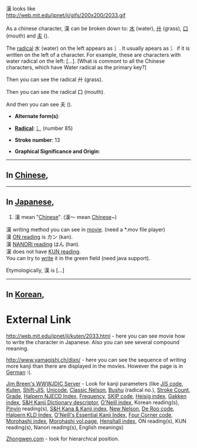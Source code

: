 漢 looks like<br>
http://web.mit.edu/jpnet/ji/gifs/200x200/2033.gif<br>
<br>
As a chinese character, 漢 can be broken down to:  [[水]] (water), [[廾]] (grass), [[口]] (mouth) and [[夫]] ().

The [[Chinese radical|radical]] 水 (water) on the left appears as 氵. It usually apears as 氵 if it is written on the left of a character. For example, these are characters with water radical on the left: [...]. [What is commont to all the Chinese characters, which have Water radical as the primary key?]

Then you can see the radical 廾 (grass).

Then you can see the radical 口 (mouth).

And then you can see 夫 ().



* '''Alternate form(s)''': [[]]

* '''[[Wiktionary:Chinese radical | Radical]]''': [[氵]] (number 85)

* '''Stroke number''': 13

* '''Graphical Significance and Origin''': 

<hr>

==In [[Chinese|Chinese]],==

<hr>

==In [[Japanese|Japanese]],==
# 漢 mean "[[Chinese]]". (漢～ mean [[Chinese]]~)<br>

漢 writing method you can see in [http://web.mit.edu/jpnet/ji/movies/2033.mov movie]. (need a *.mov file player)<br>
漢 [[ON reading]] is カン (kan).<br>
漢 [[NANORI reading]] はん (han).<br>
漢 does not have [[KUN reading]].<br>

You can try to [http://web.mit.edu/jpnet/ji/data/2033.html write] it in the green field (need java support).

Etymologically, 漢 is [...]<br>

<hr>

==In [[Korean|Korean]],==


=External Link=

[http://web.mit.edu/jpnet/ji/kuten/2033.html http://web.mit.edu/jpnet/ji/kuten/2033.html] - here you can see movie how to write the character in Japanese. Also you can see several compound meaning.

[http://www.yamagishi.ch/dixn/ http://www.yamagishi.ch/dixn/] - here you can see the sequence of writing more kanji than there are displayed in the movies. However the page is in [[German]] :(.

[http://www.csse.monash.edu.au/cgi-bin/cgiwrap/jwb/wwwjdic?1B Jim Breen's WWWJDIC Server] - Look for kanji parameters (like [[JIS code]], [[Kuten]], [[Shift-JIS]], [[Unicode]], [[Classic Nelson]], [[Bushu]] (radical no.), [[Stroke Count]], [[Kanji grade|Grade]], [[Halpern NJECD Index]], [[Kanji frequency|Frequency]], [[SKIP code]], [[Heisig index]], [[Gakken index]], [[S&H Kanji Dictionary descriptor]], [[O'Neill index]], Korean reading(s), [[Pinyin]] reading(s), [[S&H Kana & Kanji index]], [[New Nelson]], [[De Roo code]], [[Halpern KLD Index]], [[O'Neill's Essential Kanji Index]], [[Four Corner code]], [[Morohashi index]], [[Morohashi index|Morohashi vol.page]], [[Henshall index]], ON reading(s), KUN reading(s), Nanori reading(s), English meanings)

[http://www.zhongwen.com Zhongwen.com] - look for hierarchical position.